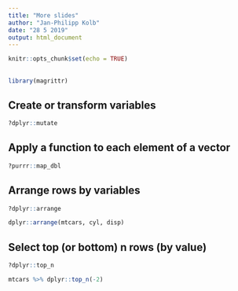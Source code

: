 ```yaml
---
title: "More slides"
author: "Jan-Philipp Kolb"
date: "28 5 2019"
output: html_document
---
```


```r
knitr::opts_chunk$set(echo = TRUE)
```

## 

```r
library(magrittr)
```


## Create or transform variables


```r
?dplyr::mutate
```

## Apply a function to each element of a vector

```r
?purrr::map_dbl
```

## Arrange rows by variables

```r
?dplyr::arrange
```

```r
dplyr::arrange(mtcars, cyl, disp)
```

## Select top (or bottom) n rows (by value)

```r
?dplyr::top_n
```

```r
mtcars %>% dplyr::top_n(-2)
```

